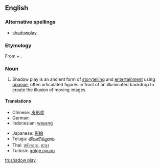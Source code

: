==English==

===Alternative spellings===
*[[shadowplay]]

===Etymology===
From {{term|shadow}} + {{term|play}}.

===Noun===
{{wikipedia}}
{{en-noun}}

# Shadow play is an ancient form of [[storytelling]] and [[entertainment]] using [[opaque]], often articulated figures in front of an illuminated backdrop to create the illusion of moving images.

====Translations====
{{trans-top|form of storytelling using opaque figures in front of an illuminated backdrop}}
*Chinese: [[皮影戏]]
*German: {{t-|de|Schattenspiel|n}}
*Indonesian: [[wayang]]
{{trans-mid}}
*Japanese: [[影絵]]
*Telugu: [[తోలుబొమ్మలాట]]
*Thai: [[หนังตะลุง]], [[ตะลุง]]
*Turkish: [[gölge oyunu]]
{{trans-bottom}}

[[th:shadow play]]
